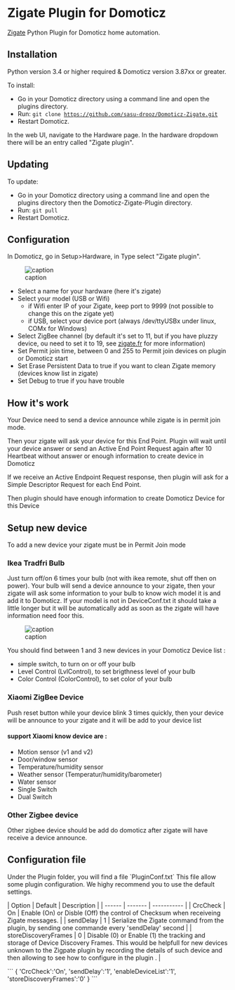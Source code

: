 = Zigate Plugin for Domoticz =

[[zigate.fr|Zigate]] Python Plugin for Domoticz home automation.

== Installation ==

Python version 3.4 or higher required &amp; Domoticz version 3.87xx or greater.

To install:

* Go in your Domoticz directory using a command line and open the plugins directory.
* Run: <code>git clone https://github.com/sasu-drooz/Domoticz-Zigate.git</code>
* Restart Domoticz.

In the web UI, navigate to the Hardware page. In the hardware dropdown there will be an entry called &quot;Zigate plugin&quot;.

== Updating ==

To update:

* Go in your Domoticz directory using a command line and open the plugins directory then the Domoticz-Zigate-Plugin directory.
* Run: <code>git pull</code>
* Restart Domoticz.

== Configuration ==

In Domoticz, go in Setup&gt;Hardware, in Type select &quot;Zigate plugin&quot;.

[[File:https://github.com/sasu-drooz/Domoticz-Zigate/blob/dev2/images/Zigate-Configuration.png|frame|none|alt=|caption ]]

* Select a name for your hardware (here it's zigate)
* Select your model (USB or Wifi)
** if Wifi enter IP of your Zigate, keep port to 9999 (not possible to change this on the zigate yet)
** if USB, select your device port (always /dev/ttyUSBx under linux, COMx for Windows)
* Select ZigBee channel (by default it's set to 11, but if you have pluzzy device, ou need to set it to 19, see [[zigate.fr|zigate.fr]] for more information)
* Set Permit join time, between 0 and 255 to Permit join devices on plugin or Domoticz start
* Set Erase Persistent Data to true if you want to clean Zigate memory (devices know list in zigate)
* Set Debug to true if you have trouble

== How it's work ==

Your Device need to send a device announce while zigate is in permit join mode.

Then your zigate will ask your device for this End Point. Plugin will wait until your device answer or send an Active End Point Request again after 10 Heartbeat without answer or enough information to create device in Domoticz

If we receive an Active Endpoint Request response, then plugin will ask for a Simple Descriptor Request for each End Point.

Then plugin should have enough information to create Domoticz Device for this Device

== Setup new device ==

To add a new device your zigate must be in Permit Join mode

=== Ikea Tradfri Bulb ===

Just turn off/on 6 times your bulb (not with ikea remote, shut off then on power). Your bulb will send a device announce to your zigate, then your zigate will ask some information to your bulb to know wich model it is and add it to Domoticz. If your model is not in DeviceConf.txt it should take a little longer but it will be automatically add as soon as the zigate will have information need foor this.

[[File:https://github.com/sasu-drooz/Domoticz-Zigate/blob/dev2/images/Bulb-Device.png|frame|none|alt=|caption ]]

You should find between 1 and 3 new devices in your Domoticz Device list :

* simple switch, to turn on or off your bulb
* Level Control (LvlControl), to set brigthness level of your bulb
* Color Control (ColorControl), to set color of your bulb

=== Xiaomi ZigBee Device ===

Push reset button while your device blink 3 times quickly, then your device will be announce to your zigate and it will be add to your device list

==== support Xiaomi know device are : ====

* Motion sensor (v1 and v2)
* Door/window sensor 
* Temperature/humidity sensor
* Weather sensor (Temperatur/humidity/barometer)
* Water sensor
* Single Switch
* Dual Switch

=== Other Zigbee device ===

Other zigbee device should be add do domoticz after zigate will have receive a device announce.

== Configuration file ==

Under the Plugin folder, you will find a file `PluginConf.txt`
This file allow some plugin configuration. We highy recommend you to use the default settings.

| Option | Default | Description |
| ------ | ------- | ----------- |
| CrcCheck | On | Enable (On) or Disble (Off) the control of Checksum when receiveing Zigate messages. |
| sendDelay | 1 | Serialize the Zigate command from the plugin, by sending one commande every 'sendDelay' second |
| storeDiscoveryFrames | 0 | Disable (0) or Enable (1) the tracking and storage of Device Discovery Frames. This would be helpfull for new devices unknown to the Zigpate plugin by recording the details of such device and then allowing to see how to configure in the plugin . |

```
{
'CrcCheck':'On',
'sendDelay':'1',
'enableDeviceList':'1',
'storeDiscoveryFrames':'0'
}
```
